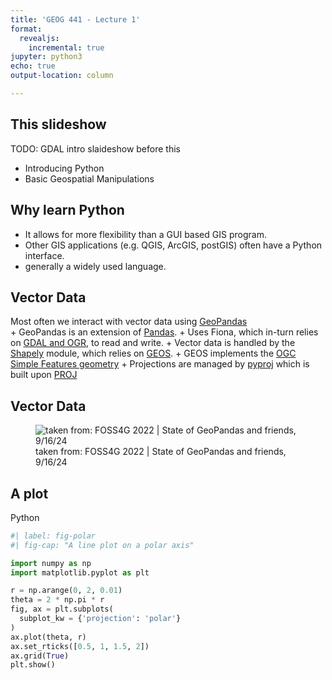 ```yaml
---
title: 'GEOG 441 - Lecture 1'
format:
  revealjs:
    incremental: true 
jupyter: python3
echo: true
output-location: column

---
```


## This slideshow

TODO: GDAL intro slaideshow before this

+ Introducing Python
+ Basic Geospatial Manipulations

## Why learn Python

+ It allows for more flexibility than a GUI based GIS program.
+ Other GIS applications (e.g. QGIS, ArcGIS, postGIS) often have a Python interface.
+ generally a widely used language.

## Vector Data
Most often we interact with vector data using [GeoPandas](https://geopandas.org/en/stable/)  
+ GeoPandas is an extension of [Pandas](https://pandas.pydata.org/).
+ Uses Fiona, which in-turn relies on [GDAL and OGR](https://gdal.org/en/stable/), to read and write.
+ Vector data is handled by the [Shapely](http://toblerity.org/shapely/manual.html) module, which relies on [GEOS](https://libgeos.org/).
  + GEOS  implements the [OGC](https://en.wikipedia.org/wiki/Open_Geospatial_Consortium) [Simple Features geometry](https://en.wikipedia.org/wiki/Simple_Features)
+ Projections are managed by [pyproj](https://pyproj4.github.io/pyproj/stable/) which is built upon [PROJ](https://proj.org/en/stable/)

## Vector Data
![taken from: FOSS4G 2022 | State of GeoPandas and friends, 9/16/24](../img/geopandas_ecosystem_opengeo2024.)


## A plot

Python

```python
#| label: fig-polar
#| fig-cap: "A line plot on a polar axis"

import numpy as np
import matplotlib.pyplot as plt

r = np.arange(0, 2, 0.01)
theta = 2 * np.pi * r
fig, ax = plt.subplots(
  subplot_kw = {'projection': 'polar'} 
)
ax.plot(theta, r)
ax.set_rticks([0.5, 1, 1.5, 2])
ax.grid(True)
plt.show()
```



